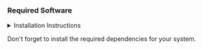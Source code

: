### Required Software

<details>
  <summary>Installation Instructions</summary> 

  These installation instructions may not be complete and may vary from system to system. These instuctions should work on MacOS and Linux instructions for Linux. If you are a windows user please open a pr and we will update these instructions and Godspeed brave soldier 
  ```bash
  # Install Rustup
  curl --proto '=https' --tlsv1.2 -sSf https://sh.rustup.rs | sh
  # Install Rust 1.79.0
  rustup install 1.79.0
  # Install Solana using solana-install
  curl --proto '=https' --tlsv1.2 -sSf https://release.solana.com/v1.18.17/install | sh
  # Install Anchor avm
  cargo install --git https://github.com/project-serum/anchor avm --locked
  # Install Anchor 0.30.1
  avm install 0.30.1
  # Install Bonsol CLI, Risc0 Toolchain
  curl --proto '=https' --tlsv1.2 -sSf https://raw.githubusercontent.com/anagrambuild/bonsol/refs/master/composition/install.sh | sh
  ```
</details>

Don't forget to install the required dependencies for your system.